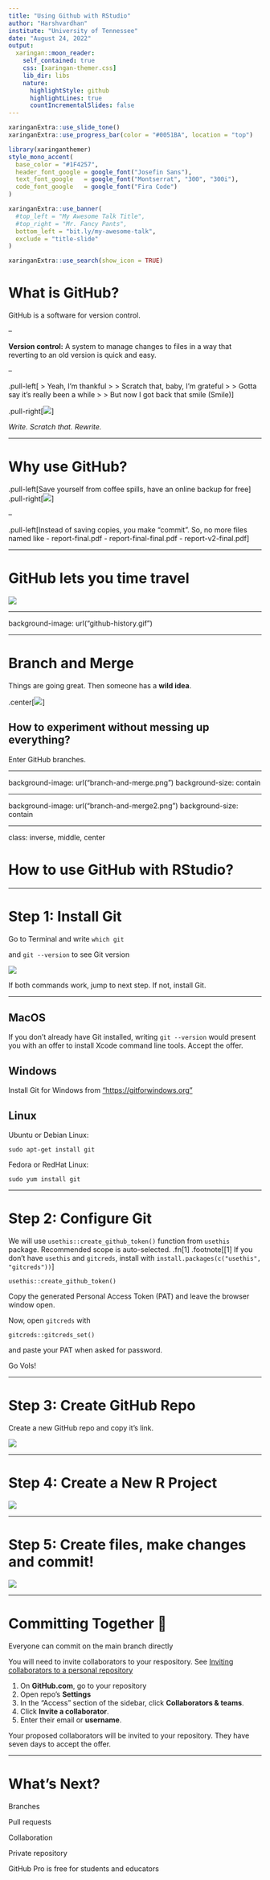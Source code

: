 ```yaml
---
title: "Using Github with RStudio"
author: "Harshvardhan"
institute: "University of Tennessee"
date: "August 24, 2022"
output:
  xaringan::moon_reader:
    self_contained: true
    css: [xaringan-themer.css]
    lib_dir: libs
    nature:
      highlightStyle: github
      highlightLines: true
      countIncrementalSlides: false
---
```


```r
xaringanExtra::use_slide_tone()
xaringanExtra::use_progress_bar(color = "#0051BA", location = "top")
```


```r
library(xaringanthemer)
style_mono_accent(
  base_color = "#1F4257",
  header_font_google = google_font("Josefin Sans"),
  text_font_google   = google_font("Montserrat", "300", "300i"),
  code_font_google   = google_font("Fira Code")
)
```

```r
xaringanExtra::use_banner(
  #top_left = "My Awesome Talk Title",
  #top_right = "Mr. Fancy Pants",
  bottom_left = "bit.ly/my-awesome-talk",
  exclude = "title-slide"
)
```

```r
xaringanExtra::use_search(show_icon = TRUE)
```




# What is GitHub?

GitHub is a software for version control.

--

**Version control:** A system to manage changes to files in a way that reverting to an old version is quick and easy.

--

.pull-left[
> Yeah, I'm thankful
>
> Scratch that, baby, I'm grateful
>
> Gotta say it's really been a while
>
> But now I got back that smile (Smile)
]

.pull-right[![](Smile.png)]

*Write. Scratch that. Rewrite.*

---

# Why use GitHub?

.pull-left[Save yourself from coffee spills, have an online backup for free]
.pull-right[![](Coffee-spill.jpg)]

--

.pull-left[Instead of saving copies, you make "commit". So, no more files named like
- report-final.pdf
- report-final-final.pdf
- report-v2-final.pdf]

---

# GitHub lets you time travel
![](Back-to-future.jpg)

---

background-image: url("github-history.gif")

---

# Branch and Merge

Things are going great. Then someone has a **wild idea**.

.center[![](evil-laugh.gif)]

## How to experiment without messing up everything?

Enter GitHub branches.

---

background-image: url("branch-and-merge.png")
background-size: contain

---

background-image: url("branch-and-merge2.png")
background-size: contain

---

class: inverse, middle, center

# How to use GitHub with RStudio?

---

# Step 1: Install Git

Go to Terminal and write `which git`

and `git --version` to see Git version

![](terminal-git.png)

If both commands work, jump to next step. If not, install Git.

---

## MacOS

If you don't already have Git installed, writing `git --version` would present you with an offer to install Xcode command line tools. Accept the offer.

## Windows

Install Git for Windows from ["https://gitforwindows.org"](https://gitforwindows.org)

## Linux

Ubuntu or Debian Linux:

```
sudo apt-get install git
```

Fedora or RedHat Linux:

```
sudo yum install git
```

---

# Step 2: Configure Git

We will use `usethis::create_github_token()` function from `usethis` package. Recommended scope is auto-selected. .fn[1] .footnote[[1] If you don't have `usethis` and `gitcreds`, install with `install.packages(c("usethis", "gitcreds"))`]

```
usethis::create_github_token()
```

Copy the generated Personal Access Token (PAT) and leave the browser window open.

Now, open `gitcreds` with 

```
gitcreds::gitcreds_set()
```

and paste your PAT when asked for password.

Go Vols!

---

# Step 3: Create GitHub Repo

Create a new GitHub repo and copy it's link.

![](creating-repo.gif)

---

# Step 4: Create a New R Project

![](new-R-project.gif)

---

# Step 5: Create files, make changes and commit!

![](first-commit.gif)

---

# Committing Together 🫶

Everyone can commit on the main branch directly

You will need to invite collaborators to your respository. See [Inviting collaborators to a personal repository](https://docs.github.com/en/account-and-profile/setting-up-and-managing-your-personal-account-on-github/managing-access-to-your-personal-repositories/inviting-collaborators-to-a-personal-repository)


1. On **GitHub.com**, go to your repository
2. Open repo's **Settings**
3. In the "Access" section of the sidebar, click **Collaborators & teams**.
4. Click **Invite a collaborator**.
5. Enter their email or **username**.

Your proposed collaborators will be invited to your repository. They have seven days to accept the offer.

---

# What's Next?

Branches

Pull requests

Collaboration

Private repository

GitHub Pro is free for students and educators









